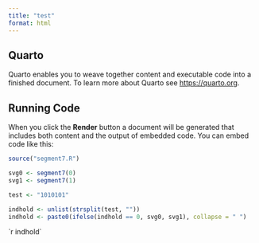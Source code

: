 ```yaml
---
title: "test"
format: html
---
```


## Quarto

Quarto enables you to weave together content and executable code into a finished document. To learn more about Quarto see <https://quarto.org>.

## Running Code

When you click the **Render** button a document will be generated that includes both content and the output of embedded code. You can embed code like this:

```r
source("segment7.R")
```

```r
svg0 <- segment7(0)
svg1 <- segment7(1)
```


```r
test <- "1010101"

```


```r

indhold <- unlist(strsplit(test, ""))
indhold <- paste0(ifelse(indhold == 0, svg0, svg1), collapse = " ")
```



```{=html}

<style>
  .svg-container {
    display: flex;
  }
  
  svg {
    width: 100px;
    height: auto;
    margin-right: 0px;
  }
  
  .svg-container svg:last-child {
    margin-right: 0;
  }
</style>

<div class="svg-container">
    `r indhold`

</div>

```




